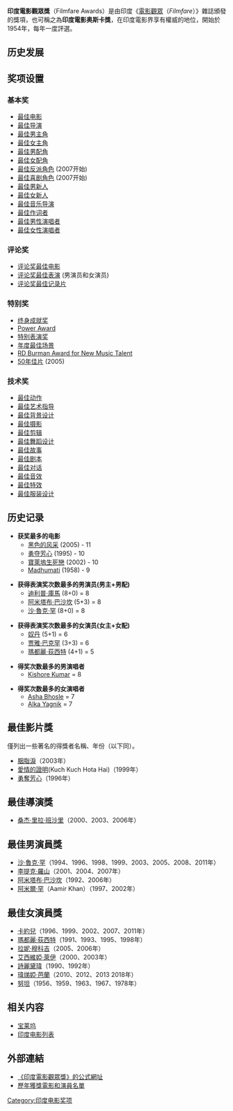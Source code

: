 {{Infobox award
| name           = 印度電影觀眾獎
| current_awards = 第59屆印度電影觀眾獎
| image          = 
| imagesize      = 
| caption        = 
| description    = 最佳電影
| presenter      = ''[[印度電影觀眾|印度電影觀眾]]''
| country        = 印度
| network        = [[印度新力娛樂電視網|印度新力娛樂電視網]] (2000-)
| year           = 1954
| website        = {{URL|http://www.filmfare.com}}
}}

'''印度電影觀眾獎'''（Filmfare Awards）是由印度《[[印度電影觀眾|電影觀眾]]（''Filmfare''）》雜誌頒發的獎項，也可稱之為'''印度電影奥斯卡獎'''，在印度電影界享有權威的地位，開始於1954年，每年一度評選。

==历史发展==

==奖项设置==

===基本奖===
*[[印度電影觀眾獎最佳電影|最佳电影]]
*[[印度電影觀眾獎最佳導演|最佳导演]]
*[[印度電影觀眾獎最佳男主角|最佳男主角]]
*[[印度電影觀眾獎最佳女主角|最佳女主角]]
*[[印度電影觀眾獎最佳男配角|最佳男配角]]
*[[印度電影觀眾獎最佳女配角|最佳女配角]]
*[[印度電影觀眾獎最佳反派角色|最佳反派角色]] (2007开始)
*[[印度電影觀眾獎最佳喜劇角色|最佳喜剧角色]] (2007开始)
*[[印度電影觀眾獎最佳男新人|最佳男新人]]
*[[印度電影觀眾獎最佳女新人|最佳女新人]]
*[[印度電影觀眾獎最佳音樂導演|最佳音乐导演]]
*[[印度電影觀眾獎最佳作詞者|最佳作词者]]
*[[印度電影觀眾獎最佳男性演唱者|最佳男性演唱者]]
*[[印度電影觀眾獎最佳女性演唱者|最佳女性演唱者]]

===评论奖===
* [[印度電影觀眾獎評論獎最佳電影|评论奖最佳电影]]
* [[印度電影觀眾獎評論獎最佳表演|评论奖最佳表演]] (男演员和女演员)
* [[印度電影觀眾獎評論獎最佳紀錄片|评论奖最佳记录片]]

===特别奖===
* [[印度電影觀眾獎終身成就獎|终身成就奖]]
* [[Filmfare_Power_Award|Power Award]]
* [[印度電影觀眾獎特別表演獎|特别表演奖]]
* [[印度電影觀眾獎年度最佳場景|年度最佳场景]]
* [[Filmfare_RD_Burman_Award_for_New_Music_Talent|RD Burman Award for New Music Talent]]
* [[印度電影觀眾獎50年佳片|50年佳片]] (2005)

===技术奖===
* [[印度電影觀眾獎最佳動作|最佳动作]]
* [[印度電影觀眾獎最佳藝術指導|最佳艺术指导]]
* [[印度電影觀眾獎最佳背景設計|最佳背景设计]]
* [[印度電影觀眾獎最佳攝影|最佳摄影]]
* [[印度電影觀眾獎最佳剪輯|最佳剪辑]]
* [[印度電影觀眾獎最佳舞蹈設計|最佳舞蹈设计]]
* [[印度電影觀眾獎最佳故事|最佳故事]]
* [[印度電影觀眾獎最佳劇本|最佳剧本]]
* [[印度電影觀眾獎最佳對話|最佳对话]]
* [[印度電影觀眾獎最佳音效|最佳音效]]
* [[印度電影觀眾獎最佳特效|最佳特效]]
* [[印度電影觀眾獎最佳服裝設計|最佳服装设计]]

==历史记录==
*'''获奖最多的电影'''
**[[黑色的风采|黑色的风采]] (2005) - 11
**[[勇夺芳心|勇夺芳心]] (1995) - 10
**[[寶萊塢生死戀|寶萊塢生死戀]] (2002) - 10
**[[Madhumati|Madhumati]] (1958) - 9

*'''获得表演奖次数最多的男演员(男主+男配)'''
**[[迪利普·庫馬|迪利普·庫馬]] (8+0) = 8
**[[阿米塔布·巴沙坎|阿米塔布·巴沙坎]] (5+3) = 8
**[[沙·魯克·罕|沙·魯克·罕]] (8+0) = 8

*'''获得表演奖次数最多的女演员(女主+女配)'''
**[[奴丹|奴丹]] (5+1) = 6
**[[贾雅·巴克罕|贾雅·巴克罕]] (3+3) = 6
**[[瑪都麗·荻西特|瑪都麗·荻西特]] (4+1) = 5

*'''得奖次数最多的男演唱者'''
**[[Kishore_Kumar|Kishore Kumar]] = 8

*'''得奖次数最多的女演唱者'''
**[[Asha_Bhosle|Asha Bhosle]] = 7
**[[Alka_Yagnik|Alka Yagnik]] = 7

==最佳影片獎==
僅列出一些著名的得獎者名稱、年份（以下同）。
* [[胭脂淚|胭脂淚]]（2003年）
* [[愛情的證明|愛情的證明]](Kuch Kuch Hota Hai)（1999年）
* [[勇奪芳心|勇奪芳心]]（1996年）

==最佳導演獎==
* [[桑杰·里拉·班沙里|桑杰·里拉·班沙里]]（2000、2003、2006年）

==最佳男演員獎==
* [[沙·魯克·罕|沙·魯克·罕]]（1994、1996、1998、1999、2003、2005、2008、2011年）
* [[李提克·羅山|李提克·羅山]]（2001、2004、2007年）
* [[阿米塔布·巴沙坎|阿米塔布·巴沙坎]]（1992、2006年）
* [[阿米爾·罕|阿米爾·罕]]（Aamir Khan）（1997、2002年）

==最佳女演員獎==
* [[卡約兒|卡約兒]]（1996、1999、2002、2007、2011年）
* [[瑪都麗·荻西特|瑪都麗·荻西特]]（1991、1993、1995、1998年）
* [[拉妮·穆科吉|拉妮·穆科吉]]（2005、2006年）
* [[艾西維婭·萊伊|艾西維婭·萊伊]]（2000、2003年）
* [[詩麗黛瑋|詩麗黛瑋]]（1990、1992年）
*[[瑋焍婭·芭蘭|瑋焍婭·芭蘭]]（2010、2012、2013 2018年）
*[[努坦|努坦]]（1956、1959、1963、1967、1978年）

==相关内容==
*[[宝莱坞|宝莱坞]]
*[[印度电影列表|印度电影列表]]

==外部連結==
*[https://archive.is/20120708102013/http://filmfareawards.indiatimes.com/ 《印度電影觀眾獎》的公式網址]
*[https://web.archive.org/web/20070703214358/http://www.bollywoodsoundtracks.com/html/filmfareawards.htm 歷年獲獎電影和演員名單]

[[Category:印度电影奖项|Category:印度电影奖项]]